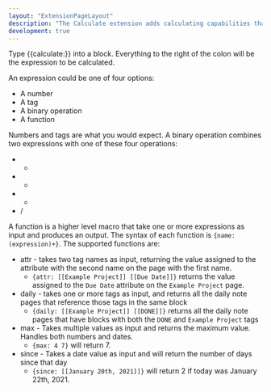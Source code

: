 ```yaml
---
layout: "ExtensionPageLayout"
description: "The Calculate extension adds calculating capabilities that will hopefully one day be integrated with calc!"
development: true
---
```


Type {{calculate:}} into a block. Everything to the right of the colon will be the expression to be calculated.

An expression could be one of four options:
- A number
- A tag
- A binary operation
- A function

Numbers and tags are what you would expect. A binary operation combines two expressions with one of these four operations:
- +
- -
- *
- /

A function is a higher level macro that take one or more expressions as input and produces an output. The syntax of each function is `{name:(expression)+}`. The supported functions are:
- attr - takes two tag names as input, returning the value assigned to the attribute with the second name on the page with the first name.
    - `{attr: [[Example Project]] [[Due Date]]}` returns the value assigned to the `Due Date` attribute on the `Example Project` page.
- daily - takes one or more tags as input, and returns all the daily note pages that reference those tags in the same block
    - `{daily: [[Example Project]] [[DONE]]}` returns all the daily note pages that have blocks with both the `DONE` and `Example Project` tags
- max - Takes multiple values as input and returns the maximum value. Handles both numbers and dates.
    - `{max: 4 7}` will return 7.
- since - Takes a date value as input and will return the number of days since that day
    - `{since: [[January 20th, 2021]]}` will return 2 if today was January 22th, 2021.
